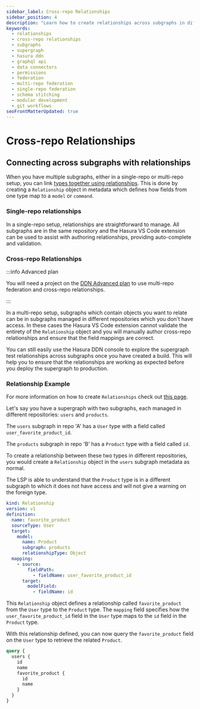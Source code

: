 ```yaml
---
sidebar_label: Cross-repo Relationships
sidebar_position: 4
description: "Learn how to create relationships across subgraphs in different repositories in Hasura DDN."
keywords:
  - relationships
  - cross-repo relationships
  - subgraphs
  - supergraph
  - hasura ddn
  - graphql api
  - data connectors
  - permissions
  - federation
  - multi-repo federation
  - single-repo federation
  - schema stitching
  - modular development
  - git workflows
seoFrontMatterUpdated: true
---
```


# Cross-repo Relationships

## Connecting across subgraphs with relationships

When you have multiple subgraphs, either in a single-repo or multi-repo setup, you can link [types together using
relationships](/supergraph-modeling/relationships.mdx). This is done by creating a `Relationship` object in metadata
which defines how fields from one type map to a `model` or `command`.

### Single-repo relationships

In a single-repo setup, relationships are straightforward to manage. All subgraphs are in the same repository and the
Hasura VS Code extension can be used to assist with authoring relationships, providing auto-complete and
validation.

### Cross-repo Relationships

:::info Advanced plan

You will need a project on the [DDN Advanced plan](https://hasura.io/pricing) to use multi-repo federation and
cross-repo relationships.

:::

In a multi-repo setup, subgraphs which contain objects you want to relate can be in subgraphs managed in different
repositories which you don't have access. In these cases the Hasura VS Code extension cannot validate the entirety
of the `Relationship` object and you will manually author cross-repo relationships and ensure that the field
mappings are correct.

You can still easily use the Hasura DDN console to explore the supergraph test relationships across subgraphs once
you have created a build. This will help you to ensure that the relationships are working as expected before you
deploy the supergraph to production.

### Relationship Example

For more information on how to create `Relationships` check out [this page](/supergraph-modeling/relationships.mdx).

Let's say you have a supergraph with two subgraphs, each managed in different repositories: `users` and `products`.

The `users` subgraph in repo 'A' has a `User` type with a field called `user_favorite_product_id`.

The `products` subgraph in repo 'B' has a `Product` type with a field called `id`.

To create a relationship between these two types in different repositories, you would create a `Relationship` object in
the `users` subgraph metadata as normal.

The LSP is able to understand that the `Product` type is in a different subgraph to which it does not have access and
will not give a warning on the foreign type.

```yaml
kind: Relationship
version: v1
definition:
  name: favorite_product
  sourceType: User
  target:
    model:
      name: Product
      subgraph: products
      relationshipType: Object
  mapping:
    - source:
        fieldPath:
          - fieldName: user_favorite_product_id
      target:
        modelField:
          - fieldName: id
```

This `Relationship` object defines a relationship called `favorite_product` from the `User` type to the `Product`
type. The `mapping` field specifies how the `user_favorite_product_id` field in the `User` type maps to the `id` field
in the `Product` type.

With this relationship defined, you can now query the `favorite_product` field on the `User` type to retrieve the
related `Product`.

```graphql
query {
  users {
    id
    name
    favorite_product {
      id
      name
    }
  }
}
```